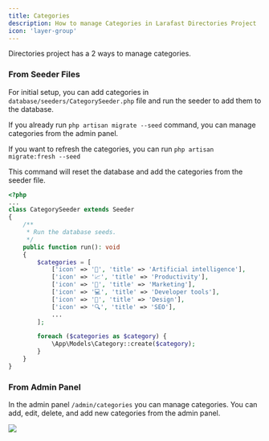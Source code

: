 ```yaml
---
title: Categories
description: How to manage Categories in Larafast Directories Project
icon: 'layer-group'
---
```


Directories project has a 2 ways to manage categories.

### From Seeder Files

For initial setup, you can add categories in `database/seeders/CategorySeeder.php` file and run the seeder to add them to the database.

If you already run `php artisan migrate --seed` command, you can manage categories from the admin panel.

If you want to refresh the categories, you can run `php artisan migrate:fresh --seed`

<Warning>
    This command will reset the database and add the categories from the seeder file.
</Warning>

```php database/seeders/CategorySeeder.php
<?php
...
class CategorySeeder extends Seeder
{
    /**
     * Run the database seeds.
     */
    public function run(): void
    {
        $categories = [
            ['icon' => '🤖', 'title' => 'Artificial intelligence'],
            ['icon' => '📈', 'title' => 'Productivity'],
            ['icon' => '📣', 'title' => 'Marketing'],
            ['icon' => '💻', 'title' => 'Developer tools'],
            ['icon' => '🎨', 'title' => 'Design'],
            ['icon' => '🔍', 'title' => 'SEO'],
            ...
        ];

        foreach ($categories as $category) {
            \App\Models\Category::create($category);
        }
    }
}
```

### From Admin Panel

In the admin panel `/admin/categories` you can manage categories. You can add, edit, delete, and add new categories from the admin panel.

<Frame>
    <img src="/images/directories/categories.jpg" />
</Frame>

